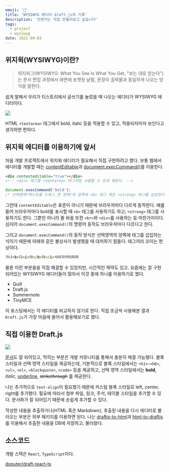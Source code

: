 ```yaml
---
emoji: '👀'
title: 'WYSIWYG 에디터 draft.js의 기록'
description: '언젠가는 직접 만들어보고 싶습니다'
tags:
  - project
  - wysiwyg
date: 2021-09-03
---
```


## 위지윅(WYSIWYG)이란?

> 위지위그(WYSIWYG: What You See Is What You Get, "보는 대로 얻는다")는 문서 편집 과정에서 화면에 포맷된 낱말, 문장이 출력물과 동일하게 나오는 방식을 말한다.

쉽게 말해서 우리가 티스토리에서 글쓰기를 눌렀을 때 나오는 에디터가 WYSIWYG 에디터이다.

![](0.png)

HTML `<textarea>` 태그에서 bold, italic 등을 적용할 수 있고, 적용되자마자 보인다고 생각하면 편하다.

## 위지윅 에디터를 이용하기에 앞서

처음 개발 프로젝트에서 위지윅 에디터가 필요해서 직접 구현하려고 했다. 보통 웹에서 에디터를 개발할 때는 [contentEditable](https://developer.mozilla.org/ko/docs/Web/HTML/Global_attributes/contenteditable)과 [document.execCommand()](https://developer.mozilla.org/ko/docs/Web/API/Document/execCommand)를 이용한다.

```html
<div contenteditable="true"></div>
<!-- <div> 태그를 <textarea> 태그처럼 사용할 수 있게 해준다. -->
```

```js
document.execCommand('bold');
/* 선택영역(텍스트를 드래그 한 영역)의 양쪽에 <b> 태그 혹은 <strong> 태그를 삽입한다. */
```

그런데 `contentEditable`은 표준이 아니기 때문에 브라우저마다 다르게 동작한다. 예를 들어 브라우저마다 bold를 표시할 때 `<b>` 태그를 사용하기도 하고, `<strong>` 태그를 사용하기도 한다. 그뿐만 아니라 줄 바꿈 또한 `<br>`와 `<div>`를 사용하는 등 마찬가지이다. 심지어 `document.execCommand()`의 명령어 동작도 브라우저마다 다르다고 한다.

그리고 `document.execCommand()`의 동작 방식은 선택영역의 양쪽에 태그를 삽입하는 식이기 때문에 아래와 같은 불상사가 발생했을 때 대처하기 힘들다. 태그끼리 꼬이는 현상이다.

```html
가나<b>다<i>라</b>마</i>사아자카타파하
```

물론 이런 부분들을 직접 해결할 수 있었지만, 시간적인 제약도 있고, 요즘에는 잘 구현되어있는 WYSIWYG 에디터들이 많아서 이것 중에 하나를 이용하기로 했다.

- Quill
- Draft.js
- Summernote
- TinyMCE

이 포스팅에서는 각 에디터를 비교하지 않기로 한다. 직접 조금씩 사용해본 결과 `Draft.js`가 가장 마음에 들어서 활용해보기로 했다.

## 직접 이용한 Draft.js

![](1.gif)

[문서](https://draftjs.org/)도 잘 되어있고, 막히는 부분은 개발 커뮤니티를 통해서 충분히 해결 가능했다. 블록 스타일과 선택 영역 스타일을 제공하는데, 기본적으로 블록 스타일에서는 `<h1>~<h6>`, `<ul>`, `<ol>`, `<blockquote>`, `<code>` 등을 제공하고, 선택 영역 스타일에서는 **bold**, _italic_, <u>underline</u>, <del>strikethrough</del> 를 제공한다.

나는 추가적으로 `text-align`이 필요했기 때문에 커스텀 블록 스타일로 left, center, right를 추가했다. 필요에 따라서 첨부 파일, 링크, 주석, 테이블 스타일을 추가할 수 있다. 문서화가 잘 되어있기 때문에 손쉽게 추가할 수 있다.

작성한 내용을 추출하거나(HTML 혹은 Markdown), 추출된 내용을 다시 에디터로 불러오는 부분은 외부 패키지를 이용하면 된다. 나는 [draftjs-to-html](https://www.npmjs.com/package/draftjs-to-html)과 [html-to-draftjs](https://www.npmjs.com/package/html-to-draftjs)를 이용해서 추출한 내용을 DB에 저장하고, 불러왔다.

## 소스코드

개발 스택은 `React`, `TypeScript`이다.

[doputer/draft-react-ts](https://github.com/doputer/draft-react-ts)
